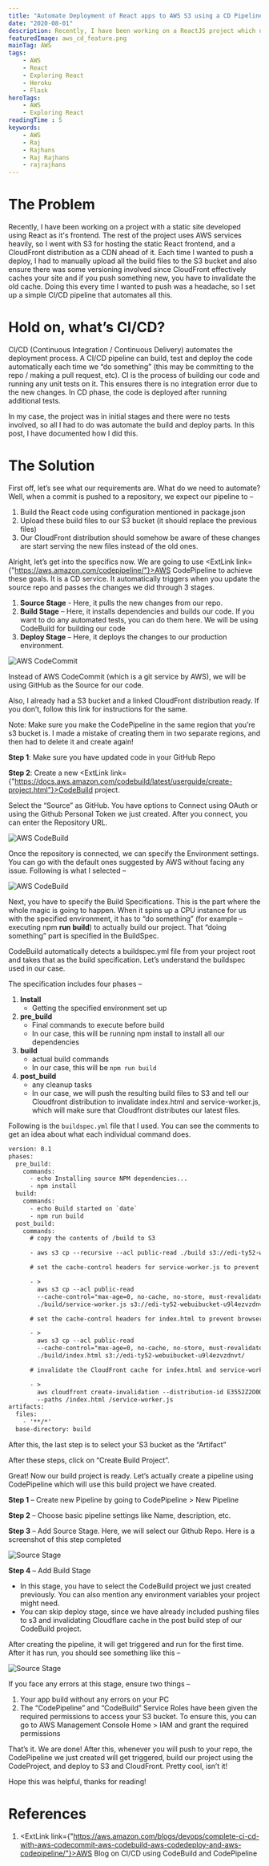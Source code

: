 ```yaml
---
title: "Automate Deployment of React apps to AWS S3 using a CD Pipeline"
date: "2020-08-01"
description: Recently, I have been working on a ReactJS project which uses AWS services heavily, so, I chose S3 and CloudFront for hosting. However, manually building and deploying the React WebApp every time was a headache. Read on to find out how I automated the build and deploy process,
featuredImage: aws_cd_feature.png
mainTag: AWS
tags:
    - AWS
    - React
    - Exploring React
    - Heroku
    - Flask
heroTags:
    - AWS
    - Exploring React
readingTime : 5
keywords:
    - AWS
    - Raj
    - Rajhans
    - Raj Rajhans
    - rajrajhans
---
```


# The Problem

Recently, I have been working on a project with a static site developed using React as it's frontend. The rest of the project uses AWS services heavily, so I went with S3 for hosting the static React frontend, and a CloudFront distribution as a CDN ahead of it. Each time I wanted to push a deploy, I had to manually upload all the build files to the S3 bucket and also ensure there was some versioning involved since CloudFront effectively caches your site and if you push something new, you have to invalidate the old cache. Doing this every time I wanted to push was a headache, so I set up a simple CI/CD pipeline that automates all this.

# Hold on, what’s CI/CD?

CI/CD (Continuous Integration / Continuous Delivery) automates the deployment process. A CI/CD pipeline can build, test and deploy the code automatically each time we “do something” (this may be committing to the repo / making a pull request, etc). CI is the process of building our code and running any unit tests on it. This ensures there is no integration error due to the new changes. In CD phase, the code is deployed after running additional tests.

In my case, the project was in initial stages and there were no tests involved, so all I had to do was automate the build and deploy parts. In this post, I have documented how I did this.

# The Solution

First off, let’s see what our requirements are. What do we need to automate? Well, when a commit is pushed to a repository, we expect our pipeline to –

1.	Build the React code using configuration mentioned in package.json
2.	Upload these build files to our S3 bucket (it should replace the previous files)
3.	Our CloudFront distribution should somehow be aware of these changes are start serving the new files instead of the old ones.

Alright, let’s get into the specifics now. We are going to use <ExtLink link={"https://aws.amazon.com/codepipeline/"}>AWS CodePipeline</ExtLink> to achieve these goals. It is a CD service. It automatically triggers when you update the source repo and passes the changes we did through 3 stages.

1.	<strong>Source Stage</strong> - Here, it pulls the new changes from our repo.
2.	<strong>Build Stage</strong> – Here, it installs dependencies and builds our code. If you want to do any automated tests, you can do them here. We will be using CodeBuild for building our code
3.	<strong>Deploy Stage</strong> – Here, it deploys the changes to our production environment.


<ImageWrapper>

![AWS CodeCommit](aws_cd_1.png)

</ImageWrapper>

Instead of AWS CodeCommit (which is a git service by AWS), we will be using GitHub as the Source for our code.

Also, I already had a S3 bucket and a linked CloudFront distribution ready. If you don’t, follow this link for instructions for the same.

Note: Make sure you make the CodePipeline in the same region that you’re s3 bucket is. I made a mistake of creating them in two separate regions, and then had to delete it and create again!

__Step 1__: Make sure you have updated code in your GitHub Repo

__Step 2__: Create a new <ExtLink link={"https://docs.aws.amazon.com/codebuild/latest/userguide/create-project.html"}>CodeBuild</ExtLink> project.

Select the “Source” as GitHub. You have options to Connect using OAuth or using the Github Personal Token we just created. After you connect, you can enter the Repository URL.

<ImageWrapper>

![AWS CodeBuild](aws_cd_2.png)

</ImageWrapper>

Once the repository is connected, we can specify the Environment settings. You can go with the default ones suggested by AWS without facing any issue. Following is what I selected –

<ImageWrapper>

![AWS CodeBuild](aws_cd_3.png)

</ImageWrapper>

Next, you have to specify the Build Specifications. This is the part where the whole magic is going to happen. When it spins up a CPU instance for us with the specified environment, it has to “do something” (for example – executing npm <strong>run build</strong>) to actually build our project. That “doing something” part is specified in the BuildSpec.

CodeBuild automatically detects a buildspec.yml file from your project root and takes that as the build specification. Let’s understand the buildspec used in our case.

The specification includes four phases –
1.	__Install__
    * Getting the specified environment set up
2.	__pre_build__
    * Final commands to execute before build
    * In our case, this will be running npm install to install all our dependencies
3.	**build**
    * actual build commands
    * In our case, this will be `npm run build`
4.	__post_build__
    * any cleanup tasks
    * In our case, we will push the resulting build files to S3 and tell our Cloudfront distribution to invalidate index.html and service-worker.js, which will make sure that Cloudfront distributes our latest files.

Following is the `buildspec.yml` file that I used. You can see the comments to get an idea about what each individual command does.

```html
version: 0.1
phases:
  pre_build:
    commands:
      - echo Installing source NPM dependencies...
      - npm install
  build:
    commands:
      - echo Build started on `date`
      - npm run build
  post_build:
    commands:
      # copy the contents of /build to S3

      - aws s3 cp --recursive --acl public-read ./build s3://edi-ty52-webuibucket-u9l4ezvzdnvt/

      # set the cache-control headers for service-worker.js to prevent browser caching

      - >
        aws s3 cp --acl public-read
        --cache-control="max-age=0, no-cache, no-store, must-revalidate"
        ./build/service-worker.js s3://edi-ty52-webuibucket-u9l4ezvzdnvt/

      # set the cache-control headers for index.html to prevent browser caching

      - >
        aws s3 cp --acl public-read
        --cache-control="max-age=0, no-cache, no-store, must-revalidate"
        ./build/index.html s3://edi-ty52-webuibucket-u9l4ezvzdnvt/

      # invalidate the CloudFront cache for index.html and service-worker.js to force CloudFront to update its edge locations with the new versions

      - >
        aws cloudfront create-invalidation --distribution-id E3552Z2O0OJKV0
        --paths /index.html /service-worker.js
artifacts:
  files:
    - '**/*'
  base-directory: build
```

After this, the last step is to select your S3 bucket as the “Artifact”

After these steps, click on “Create Build Project”.

Great! Now our build project is ready. Let’s actually create a pipeline using CodePipeline which will use this build project we have created.

__Step 1__ – Create new Pipeline by going to CodePipeline > New Pipeline

__Step 2__ – Choose basic pipeline settings like Name, description, etc.

__Step 3__ – Add Source Stage. Here, we will select our Github Repo. Here is a screenshot of this step completed

<ImageWrapper>

![Source Stage](aws_cd_4.png)

</ImageWrapper>

__Step 4__ – Add Build Stage
* In this stage, you have to select the CodeBuild project we just created previously. You can also mention any environment variables your project might need.
* You can skip deploy stage, since we have already included pushing files to s3 and invalidating Cloudflare cache in the post build step of our CodeBuild project.

After creating the pipeline, it will get triggered and run for the first time. After it has run, you should see something like this –

<ImageWrapper>

![Source Stage](aws_cd_5.png)

</ImageWrapper>

If you face any errors at this stage, ensure two things –
1.	Your app build without any errors on your PC
2.	The “CodePipeline” and “CodeBuild” Service Roles have been given the required permissions to access your S3 bucket. To ensure this, you can go to AWS Management Console Home > IAM and grant the required permissions

That’s it. We are done! After this, whenever you will push to your repo, the CodePipeline we just created will get triggered, build our project using the CodeProject, and deploy to S3 and CloudFront. Pretty cool, isn’t it!

Hope this was helpful, thanks for reading!

# References

1. <ExtLink link={"https://aws.amazon.com/blogs/devops/complete-ci-cd-with-aws-codecommit-aws-codebuild-aws-codedeploy-and-aws-codepipeline/"}>AWS Blog on CI/CD using CodeBuild and CodePipeline</ExtLink>
